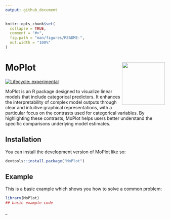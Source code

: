 ```yaml
---
output: github_document
---
```


<!-- README.md is generated from README.Rmd. Please edit that file -->

```r
knitr::opts_chunk$set(
  collapse = TRUE,
  comment = "#>",
  fig.path = "man/figures/README-",
  out.width = "100%"
)
```

# MoPlot <img src="man/figures/logo.png" align="right" height="135" alt="" />

<!-- badges: start -->

[![Lifecycle: experimental](https://img.shields.io/badge/lifecycle-experimental-orange.svg)](https://lifecycle.r-lib.org/articles/stages.html#experimental)
<!-- badges: end -->

MoPlot is an R package designed to visualize linear models that include categorical predictors. It enhances the interpretability of complex model outputs through clear and intuitive graphical representations, with a particular focus on the contrasts used for categorical variables. By highlighting these contrasts, MoPlot helps users better understand the specific comparisons underlying model estimates.

## Installation

You can install the development version of MoPlot like so:

``` r
devtools::install.package("MoPlot")
```

## Example

This is a basic example which shows you how to solve a common problem:

```r 
library(MoPlot)
## basic example code
```


_
